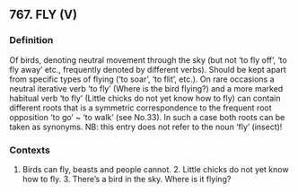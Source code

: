## 767. FLY (V)
### Definition
Of birds, denoting neutral movement through the sky (but not ‘to fly off’, ‘to fly away’ etc., frequently denoted by different verbs). Should be kept apart from specific types of flying (‘to soar’, ‘to flit’, etc.). On rare occasions a neutral iterative verb ‘to fly’ (Where is the bird flying?) and a more marked habitual verb ‘to fly’ (Little chicks do not yet know how to fly) can contain different roots that is a symmetric correspondence to the frequent root opposition ‘to go’ ~ ‘to walk’ (see No.33). In such a case both roots can be taken as synonyms. NB: this entry does not refer to the noun ‘fly’ (insect)!  

### Contexts
1. Birds can fly, beasts and people cannot.  2. Little chicks do not yet know how to fly.  3. There’s a bird in the sky. Where is it flying?

